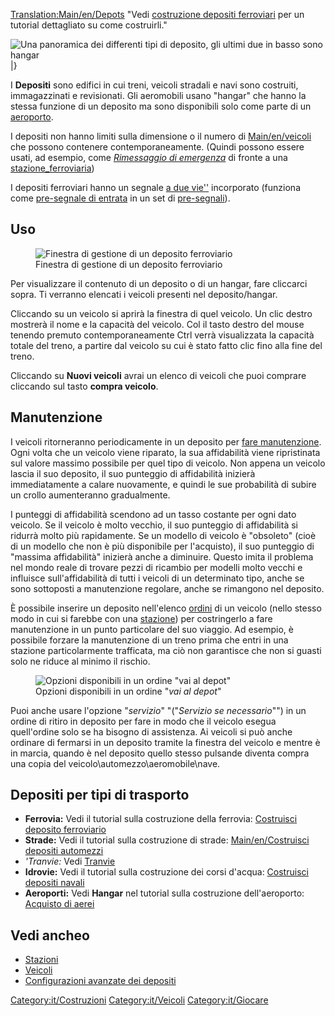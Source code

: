 [[Translation:Main/en/Depots]]{{en/-}}
"Vedi [[Main/it/Costruzione depositi|costruzione depositi ferroviari]] per un tutorial dettagliato su come costruirli."

[[File:en/Depots.png|frame|left|Una panoramica dei differenti tipi di deposito, gli ultimi due in basso sono hangar]]
|}

I '''Depositi''' sono edifici in cui treni, veicoli stradali e navi sono costruiti, immagazzinati e revisionati. Gli aeromobili usano "hangar" che hanno la stessa funzione di un deposito ma sono disponibili solo come parte di un [[Main/it/Aeroporto|aeroporto]].

I depositi non hanno limiti sulla dimensione o il numero di [[Main/en/veicoli]] che possono contenere contemporaneamente. (Quindi possono essere usati, ad esempio, come [[Main/en/Stazione ferroviaria/It#Rimessaggio di emergenza| ''Rimessaggio di emergenza'']] di fronte a una [[Main/it/Stazione ferroviaria|stazione_ferroviaria]])

I depositi ferroviari hanno un segnale [[Main/en/Segnali/It#Segnale blocco a due vie|a due vie'']] incorporato (funziona come [[Main/en/Segnali/It#Pre-segnali|pre-segnale di entrata]] in un set di [[Main/en/Segnali/It#Pre-segnali|pre-segnali]]).


==Uso==
[[File:it/RailwayDepotWindow.png|frame|Finestra di gestione di un deposito ferroviario]]

Per visualizzare il contenuto di un deposito o di un hangar, fare cliccarci sopra. Ti verranno elencati i veicoli presenti nel deposito/hangar.

Cliccando su un veicolo si aprirà la finestra di quel veicolo. Un clic destro mostrerà il nome e la capacità del veicolo. Col il tasto destro del mouse tenendo premuto contemporaneamente Ctrl verrà visualizzata la capacità totale del treno, a partire dal veicolo su cui è stato fatto clic fino alla fine del treno.

Cliccando su '''Nuovi veicoli''' avrai un elenco di veicoli che puoi comprare cliccando sul tasto '''compra veicolo'''.

== Manutenzione == 
I veicoli ritorneranno periodicamente in un deposito per [[Main/it/Manutenzione|fare manutenzione]]. Ogni volta che un veicolo viene riparato, la sua affidabilità viene ripristinata sul valore massimo possibile per quel tipo di veicolo. Non appena un veicolo lascia il suo deposito, il suo punteggio di affidabilità inizierà immediatamente a calare nuovamente, e quindi le sue probabilità di subire un crollo aumenteranno gradualmente.

I punteggi di affidabilità scendono ad un tasso costante per ogni dato veicolo. Se il veicolo è molto vecchio, il suo punteggio di affidabilità si ridurrà molto più rapidamente. Se un modello di veicolo è "obsoleto" (cioè di un modello che non è più disponibile per l'acquisto), il suo punteggio di "massima affidabilità" inizierà anche a diminuire. Questo imita il problema nel mondo reale di trovare pezzi di ricambio per modelli molto vecchi e influisce sull'affidabilità di tutti i veicoli di un determinato tipo, anche se sono sottoposti a manutenzione regolare, anche se rimangono nel deposito.

È possibile inserire un deposito nell'elenco [[Main/it/Ordini|ordini]] di un veicolo (nello stesso modo in cui si farebbe con una [[Main/it/Stazione|stazione]]) per costringerlo a fare manutenzione in un punto particolare del suo viaggio. Ad esempio, è possibile forzare la manutenzione di un treno prima che entri in una stazione particolarmente trafficata, ma ciò non garantisce che non si guasti solo ne riduce al minimo il rischio.

[[File:it/Service-options.png|frame|right|Opzioni disponibili in un ordine "''vai al depot''"]]

Puoi anche usare l'opzione "''servizio''" "("'' Servizio se necessario''"") in un ordine di ritiro in deposito per fare in modo che il veicolo esegua quell'ordine solo se ha bisogno di assistenza. Ai veicoli si può anche ordinare  di fermarsi in un deposito tramite la finestra del veicolo e mentre è in marcia, quando è nel deposito quello stesso pulsande diventa compra una copia del veicolo\automezzo\aeromobile\nave.

== Depositi per tipi di trasporto ==
* '''Ferrovia:''' Vedi il tutorial sulla costruzione della ferrovia: [[Main/it/Costruzione deposito|Costruisci deposito ferroviario]]
* '''Strade:''' Vedi il tutorial sulla costruzione di strade: [[Main/en/Costruisci depositi automezzi]]
* '''Tranvie: '' Vedi [[Main/it/Travie|Tranvie]]
* '''Idrovie:''' Vedi il tutorial sulla costruzione dei corsi d'acqua: [[Main/it/Costruisci depositi navali|Costruisci depositi navali]]
* '''Aeroporti:''' Vedi '''Hangar''' nel tutorial sulla costruzione dell'aeroporto: [[Main/en/Acquisto di aerei/It#Acquisto di aerei|Acquisto di aerei]]

==Vedi ancheo==
*[[Main/it/Stazioni|Stazioni]]
*[[Main/it/Veicoli|Veicoli]]
*[[Main/en/Costruzione depositi/It#Configurazioni avanzate dei depositi|Configurazioni avanzate dei depositi]]

[[Category:it/Costruzioni]]
[[Category:it/Veicoli]]
[[Category:it/Giocare]]